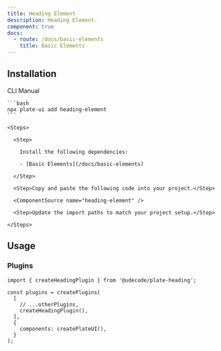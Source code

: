 ```yaml
---
title: Heading Element
description: Heading Element.
component: true
docs:
  - route: /docs/basic-elements
    title: Basic Elements
---
```


<ComponentPreview name="playground-demo" id="basicnodes" />

## Installation

<Tabs defaultValue="cli">

  <TabsList>
    <TabsTrigger value="cli">CLI</TabsTrigger>
    <TabsTrigger value="manual">Manual</TabsTrigger>
  </TabsList>
  <TabsContent value="cli">

    ```bash
    npx plate-ui add heading-element
    ```

  </TabsContent>

  <TabsContent value="manual">

    <Steps>

      <Step>

        Install the following dependencies:

        - [Basic Elements](/docs/basic-elements)

      </Step>

      <Step>Copy and paste the following code into your project.</Step>

      <ComponentSource name="heading-element" />

      <Step>Update the import paths to match your project setup.</Step>

    </Steps>

  </TabsContent>

</Tabs>

## Usage

### Plugins

```tsx
import { createHeadingPlugin } from '@udecode/plate-heading';

const plugins = createPlugins(
  [
    // ...otherPlugins,
    createHeadingPlugin(),
  ],
  {
    components: createPlateUI(),
  }
);
```
